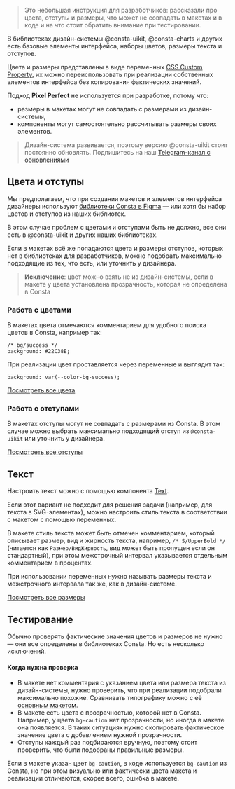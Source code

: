 > Это небольшая инструкция для разработчиков: рассказали про цвета, отступы и размеры, что может не совпадать в макетах и в коде и на что стоит обратить внимание при тестировании.

В библиотеках дизайн-системы @consta-uikit, @consta-charts и других есть базовые элементы интерфейса, наборы цветов, размеры текста и отступов.

Цвета и размеры представлены в виде переменных [CSS Custom Property](https://developer.mozilla.org/ru/docs/Web/CSS/Using_CSS_custom_properties), их можно переиспользовать при реализации собственных элементов интерфейса без копирования фактических значений.

Подход **Pixel Perfect** не используется при разработке, потому что:

- размеры в макетах могут не совпадать с размерами из дизайн-системы,
- компоненты могут самостоятельно рассчитывать размеры своих элементов.

> Дизайн-система развивается, поэтому версию @consta-uikit стоит постоянно обновлять. Подпишитесь на наш [Telegram-канал с обновлениями](https://t.me/consta_ui_releases)

## Цвета и отступы

Мы предполагаем, что при создании макетов и элементов интерфейса дизайнеры используют [библиотеки Consta в Figma](https://www.figma.com/@consta) — или хотя бы набор цветов и отступов из наших библиотек.

В этом случае проблем с цветами и отступами быть не должно, все они есть в @consta-uikit и других наших библиотеках.

Если в макетах всё же попадаются цвета и размеры отступов, которых нет в библиотеках для разработчиков, можно подобрать максимально подходящие из тех, что есть, или уточнить у дизайнера.

> **Исключение**: цвет можно взять не из дизайн-системы, если в макете у цвета установлена прозрачность, которая не определена в Consta

### Работа с цветами

В макетах цвета отмечаются комментарием для удобного поиска цветов в Consta, например так:

```
/* bg/success */
background: #22C38E;
```

При реализации цвет проставляется через переменные и выглядит так:

```
background: var(--color-bg-success);
```

[Посмотреть все цвета](##LIBS.LIB.STAND.TAB/lib:uikit/stand:components-theme-stable/tab:dev)

### Работа с отступами

В макетах отступы могут не совпадать с размерами из Consta. В этом случае можно выбрать
максимально подходящий отступ из `@consta-uikit` или уточнить у дизайнера.

[Посмотреть все отступы](https://github.com/consta-design-system/uikit/blob/master/src/components/Theme/_space/Theme_space_gpnDefault.css)

## Текст

Настроить текст можно с помощью компонента [Text](##LIBS.LIB.STAND.TAB/lib:uikit/stand:components-text-stable/tab:dev).

Если этот вариант не подходит для решения задачи (например, для текста в SVG-элементах), можно настроить стиль текста в соответствии с макетом с помощью переменных.

В макете стиль текста может быть отмечен комментарием, который описывает размер, вид и жирность текста, например, `/* S/UpperBold */` (читается как `Размер/ВидЖирность`, вид может быть пропущен если он стандартный), при этом межстрочный интервал указывается отдельным комментарием в процентах.

При использовании переменных нужно называть размеры текста и межстрочного интервала так же, как в дизайн-системе.

[Посмотреть все размеры](https://github.com/gpn-prototypes/ui-kit/blob/master/src/components/Theme/_size/Theme_size_gpnDefault.css)

## Тестирование

Обычно проверять фактические значения цветов и размеров не нужно — они все определены в библиотеках Consta. Но есть несколько исключений.

#### Когда нужна проверка

- В макете нет комментария с указанием цвета или размера текста
  из дизайн-системы, нужно проверить, что при реализации подобрали максимально похожие. Сравнивать типографику можно с её [основным макетом](https://www.figma.com/file/4FOymgclcGF3Fm2M9ZeNUk/Consta-Default-Typography?node-id=62%3A0).
- В макете есть цвета с прозрачностью, которой нет в Consta. Например, у цвета `bg-caution` нет прозрачности, но иногда в макете она появляется. В таких ситуациях нужно скопировать фактическое значение цвета с добавлением нужной прозрачности.
- Отступы каждый раз подбираются вручную, поэтому стоит проверить, что были подобраны правильные размеры.

Если в макете указан цвет `bg-caution`, в коде используется `bg-caution` из Consta, но при этом визуально или фактически цвета макета и реализации отличаются, скорее всего, ошибка в макете.
